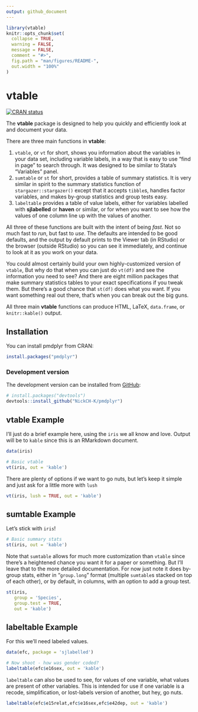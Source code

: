 ```yaml
---
output: github_document
---
```


<!-- README.md is generated from README.Rmd. Please edit that file -->

```r
library(vtable)
knitr::opts_chunk$set(
  collapse = TRUE,
  warning = FALSE,
  message = FALSE,
  comment = "#>",
  fig.path = "man/figures/README-",
  out.width = "100%"
)
```
# vtable

<!-- badges: start -->
[![CRAN status](https://www.r-pkg.org/badges/version/vtable)](https://CRAN.R-project.org/package=vtable)
<!-- badges: end -->

The **vtable** package is designed to help you quickly and efficiently look at and document your data.

There are three main functions in **vtable**:

1. `vtable`, or `vt` for short, shows you information about the variables in your data set, including variable labels, in a way that is easy to use "find in page" to search through. It was designed to be similar to Stata's "Variables" panel.
2. `sumtable` or `st` for short, provides a table of summary statistics. It is very similar in spirit to the summary statistics function of `stargazer::stargazer()` except that it accepts `tibble`s, handles factor variables, and makes by-group statistics and group tests easy.
3. `labeltable` provides a table of value labels, either for variables labelled with **sjlabelled** or **haven** or similar, or for when you want to see how the values of one column line up with the values of another.

All three of these functions are built with the intent of being *fast*. Not so much fast to *run*, but fast to *use*. The defaults are intended to be good defaults, and the output by default prints to the Viewer tab (in RStudio) or the browser (outside RStudio) so you can see it immediately, and continue to look at it as you work on your data. 

You could almost certainly build your own highly-customized version of `vtable`, But why do that when you can just do `vt(df)` and see the information you need to see? And there are eight million packages that make summary statistics tables to your exact specifications if you tweak them. But there's a good chance that `st(df)` does what you want. If you want something real out there, that's when you can break out the big guns.

All three main **vtable** functions can produce HTML, LaTeX, `data.frame`, or `knitr::kable()` output.

## Installation

You can install pmdplyr from CRAN: 

```r
install.packages("pmdplyr")
```

### Development version 

The development version can be installed from [GitHub](https://github.com/):

``` r
# install.packages("devtools")
devtools::install_github("NickCH-K/pmdplyr")
```
## vtable Example

I'll just do a brief example here, using the `iris` we all know and love. Output will be to `kable` since this is an RMarkdown document.

```r
data(iris)

# Basic vtable
vt(iris, out = 'kable')
```

There are plenty of options if we want to go nuts, but let's keep it simple and just ask for a little more with `lush`

```r
vt(iris, lush = TRUE, out = 'kable')
```

## sumtable Example

Let's stick with `iris`!

```r
# Basic summary stats
st(iris, out = 'kable')
```

Note that `sumtable` allows for much more customization than `vtable` since there's a heightened chance you want it for a paper or something. But I'll leave that to the more detailed documentation. For now just note it does by-group stats, either in "`group.long`" format (multiple `sumtable`s stacked on top of each other), or by default, in columns, with an option to add a group test.

```r
st(iris, 
   group = 'Species', 
   group.test = TRUE, 
   out = 'kable')
```

## labeltable Example

For this we'll need labeled values. 

```r
data(efc, package = 'sjlabelled')

# Now shoot - how was gender coded?
labeltable(efc$e16sex, out = 'kable')
```

`labeltable` can also be used to see, for values of one variable, what values are present of other variables. This is intended for use if one variable is a recode, simplification, or lost-labels version of another, but hey, go nuts.

```r
labeltable(efc$e15relat,efc$e16sex,efc$e42dep, out = 'kable')
```
